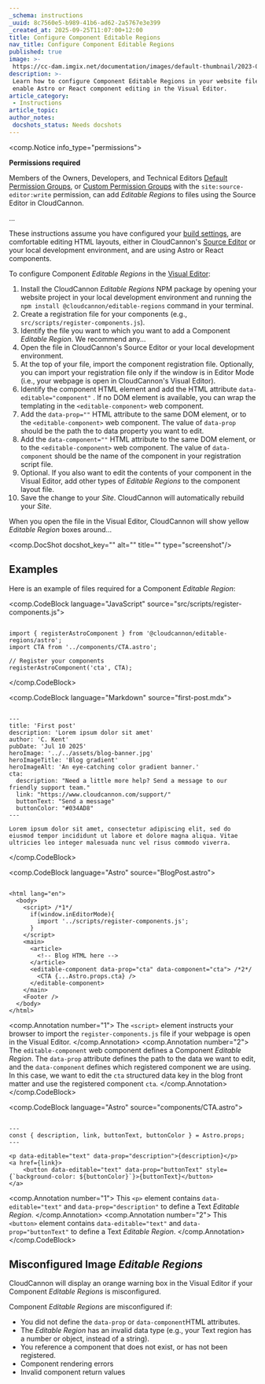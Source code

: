 ```yaml
---
_schema: instructions
_uuid: 8c7560e5-b989-41b6-ad62-2a5767e3e399
_created_at: 2025-09-25T11:07:00+12:00
title: Configure Component Editable Regions
nav_title: Configure Component Editable Regions
published: true
image: >-
 https://cc-dam.imgix.net/documentation/images/default-thumbnail/2023-Q4/CloudCannon-Documentation-Thumbnail.png
description: >-
 Learn how to configure Component Editable Regions in your website files to
 enable Astro or React component editing in the Visual Editor.
article_category:
 - Instructions
article_topic:
author_notes:
 docshots_status: Needs docshots
---
```

<comp.Notice info_type="permissions">
  <p><strong>Permissions required</strong></p><p>Members of the Owners, Developers, and Technical Editors <a href="/documentation/articles/what-are-default-permission-groups/">Default Permission Groups</a>, or <a href="/documentation/articles/what-are-custom-permission-groups/">Custom Permission Groups</a> with the <code>site:source-editor:write</code> permission, can add <em>Editable Regions</em> to files using the Source Editor in CloudCannon.</p>
</comp.Notice>

...

These instructions assume you have configured your [build settings](/documentation/articles/configure-your-first-build/), are comfortable editing HTML layouts, either in CloudCannon's [Source Editor](/documentation/articles/the-source-editor/) or your local development environment, and are using Astro or React components.

To configure Component *Editable Regions* in the [Visual Editor](/documentation/articles/the-visual-editor/):

1. Install the CloudCannon *Editable Regions* NPM package by opening your website project in your local development environment and running the `npm install @cloudcannon/editable-regions` command in your terminal.
2. Create a registration file for your components (e.g., `src/scripts/register-components.js`).
3. Identify the file you want to which you want to add a Component *Editable Region*. We recommend any...
4. Open the file in CloudCannon's Source Editor or your local development environment.
5. At the top of your file, import the component registration file. Optionally, you can import your registration file only if the window is in Editor Mode (i.e., your webpage is open in CloudCannon's Visual Editor).
6. Identify the component HTML element and add the HTML attribute `data-editable="component"` . If no DOM element is available, you can wrap the templating in the `<editable-component>` web component.
7. Add the `data-prop=""` HTML attribute to the same DOM element, or to the `<editable-component>` web component. The value of `data-prop` should be the path the to data property you want to edit.
8. Add the `data-component=""` HTML attribute to the same DOM element, or to the `<editable-component>` web component. The value of `data-component` should be the name of the component in your registration script file.
9. Optional. If you also want to edit the contents of your component in the Visual Editor, add other types of *Editable Regions* to the component layout file.
10. Save the change to your *Site*. CloudCannon will automatically rebuild your *Site*.

When you open the file in the Visual Editor, CloudCannon will show yellow *Editable Region* boxes around...

<comp.DocShot docshot_key="" alt="" title="" type="screenshot"/>

## Examples

Here is an example of files required for a Component *Editable Region*:

<comp.CodeBlock language="JavaScript" source="src/scripts/register-components.js">
``````````

import { registerAstroComponent } from '@cloudcannon/editable-regions/astro';
import CTA from '../components/CTA.astro';

// Register your components
registerAstroComponent('cta', CTA);

``````````
</comp.CodeBlock>

<comp.CodeBlock language="Markdown" source="first-post.mdx">
``````````

---
title: 'First post'
description: 'Lorem ipsum dolor sit amet'
author: 'C. Kent'
pubDate: 'Jul 10 2025'
heroImage: '../../assets/blog-banner.jpg'
heroImageTitle: 'Blog gradient'
heroImageAlt: 'An eye-catching color gradient banner.'
cta:
  description: "Need a little more help? Send a message to our friendly support team."
  link: "https://www.cloudcannon.com/support/"
  buttonText: "Send a message"
  buttonColor: "#034AD8"
---

Lorem ipsum dolor sit amet, consectetur adipiscing elit, sed do eiusmod tempor incididunt ut labore et dolore magna aliqua. Vitae ultricies leo integer malesuada nunc vel risus commodo viverra.

``````````
</comp.CodeBlock>

<comp.CodeBlock language="Astro" source="BlogPost.astro">
``````````

<html lang="en">
  <body>
    <script> /*1*/
      if(window.inEditorMode){
        import '../scripts/register-components.js';
      }
    </script>
    <main>
      <article>
        <!-- Blog HTML here -->
      </article>
      <editable-component data-prop="cta" data-component="cta"> /*2*/
        <CTA {...Astro.props.cta} />
      </editable-component>
    </main>
    <Footer />
  </body>
</html>

``````````
<comp.Annotation number="1">
  The `<script>` element instructs your browser to import the `register-components.js` file if your webpage is open in the Visual Editor.
</comp.Annotation>
<comp.Annotation number="2">
  The `editable-component` web component defines a Component *Editable Region*. The `data-prop` attribute defines the path to the data we want to edit, and the `data-component` defines which registered component we are using. In this case, we want to edit the `cta` structured data key in the blog front matter and use the registered component `cta`.
</comp.Annotation>
</comp.CodeBlock>

<comp.CodeBlock language="Astro" source="components/CTA.astro">
``````````

---
const { description, link, buttonText, buttonColor } = Astro.props;
---

<p data-editable="text" data-prop="description">{description}</p>
<a href={link}>
    <button data-editable="text" data-prop="buttonText" style={`background-color: ${buttonColor}`}>{buttonText}</button>
</a>

``````````
<comp.Annotation number="1">
  This `<p>` element contains `data-editable="text"` and `data-prop="description"` to define a Text *Editable Region*.
</comp.Annotation>
<comp.Annotation number="2">
  This `<button>` element contains `data-editable="text"` and `data-prop="buttonText"` to define a Text *Editable Region*.
</comp.Annotation>
</comp.CodeBlock>

## Misconfigured Image *Editable Regions*

CloudCannon will display an orange warning box in the Visual Editor if your Component *Editable Regions* is misconfigured.

Component *Editable Regions* are misconfigured if:

* You did not define the `data-prop` or `data-component`HTML attributes.
* The *Editable Region* has an invalid data type (e.g., your Text region has a number or object, instead of a string).
* You reference a component that does not exist, or has not been registered.
* Component rendering errors
* Invalid component return values